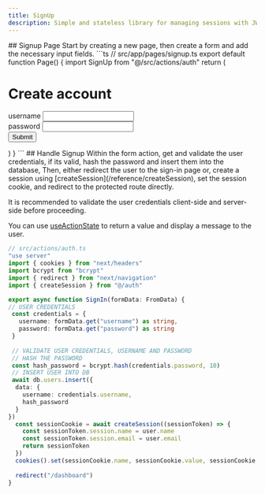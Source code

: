 ```yaml
---
title: SignUp
description: Simple and stateless library for managing sessions with JWT.
---
```


<Tabs>
  <TabItem label="Next.js">
## Signup Page
  Start by creating a new page, then create a form and add the necessary input fields.
  ```ts
  // src/app/pages/signup.ts
  export default function Page() {
    import SignUp from "@/src/actions/auth"
    return (
      <div>
        <h1>Create account</h1>
        <form action={SignUp}>
            <label htmlFor="username">username</label>
            <input type="text" name="username" id="username" />
            <br />
            <label htmlFor="password">password</label>
            <input type="text" name="password" id="password" />
            <br />
            <button type="submit">Submit</button>
        </form>
      </div>
    )
  }
  ```
## Handle Signup
Within the form action, get and validate the user credentials, if its valid, hash the password and insert them into the database, Then, either redirect the user to the sign-in page or, create a session using [createSession](/reference/createSession), set the session cookie, and redirect to the protected route directly.


It is recommended to validate the user credentials client-side and server-side before proceeding.

You can use [useActionState](https://react.dev/reference/react/useActionState) to return a value and display a message to the user.

  ```ts
  // src/actions/auth.ts
  "use server"
  import { cookies } from "next/headers"
  import bcrypt from "bcrypt"
  import { redirect } from "next/navigation"
  import { createSession } from "@/auth"
  
  export async function SignIn(formData: FromData) {
  // USER CREDENTIALS
   const credentials = {
     username: formData.get("username") as string,
     password: formData.get("password") as string
   }
   
   // VALIDATE USER CREDENTIALS, USERNAME AND PASSWORD
   // HASH THE PASSWORD
   const hash_password = bcrypt.hash(credentials.password, 10)
   // INSERT USER INTO DB
   await db.users.insert({
    data: {
      username: credentials.username,
      hash_password
    }
  })
    const sessionCookie = await createSession((sessionToken) => {
      const sessionToken.session.name = user.name
      const sessionToken.session.email = user.email
      return sessionToken   
    })   
    cookies().set(sessionCookie.name, sessionCookie.value, sessionCookie.options)
    
    redirect("/dashboard")
  }
  ```
  </TabItem>
</Tabs>
